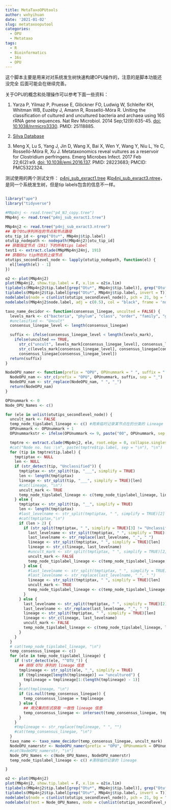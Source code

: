```yaml
---
title: MetaTaxoOPUtools
author: wxhyihuan
date: '2021-01-02'
slug: metataxooputool
categories:
  - OPU
  - Metataxo
tags:
  - R
  - Bioinformatics
  - 16s
  - OPU
---
```


这个脚本主要是用来对对系统发生树快速构建OPU操作的，注意的是脚本功能还没完全 后面可能会在继续完善。

关于OPU的概念和处理操作可以参考下面一些资料：

1. Yarza P, Yilmaz P, Pruesse E, Glöckner FO, Ludwig W, Schleifer KH, Whitman WB, Euzéby J, Amann R, Rosselló-Móra R. Uniting the classification of cultured and uncultured bacteria and archaea using 16S rRNA gene sequences. Nat Rev Microbiol. 2014 Sep;12(9):635-45. [doi: 10.1038/nrmicro3330]. PMID: 25118885.

2. [Silva Database]

3. Meng X, Lu S, Yang J, Jin D, Wang X, Bai X, Wen Y, Wang Y, Niu L, Ye C, Rosselló-Móra R, Xu J. Metataxonomics reveal vultures as a reservoir for Clostridium perfringens. Emerg Microbes Infect. 2017 Feb 22;6(2):e9. [doi: 10.1038/emi.2016.137]. PMID: 28223683; PMCID: PMC5322324.


测试使用的两个测试文件： [p4nj_sub_exract1.tree](files/p4nj_sub_exract1.tree) 和[p4nj_sub_exract3.ntree](files/p4nj_sub_exract3.ntree)，是同一个系统发生树，但是tip labels包含的信息不一样。

[doi: 10.1038/emi.2016.137]:(https://pubmed.ncbi.nlm.nih.gov/28223683/)
[doi: 10.1038/nrmicro3330]: https://www.nature.com/articles/nrmicro3330
[Silva Database]: https://www.arb-silva.de/


```r

library("ape")
library("tidyverse")

#MNp4nj <- read.tree("p4_NJ_copy.tree")
MNp4nj <- read.tree("p4nj_sub_exract1.tree")

MNp4nj2 <- read.tree("p4nj_sub_exract3.ntree")
## 每个Otu序列所在的节点和节点路径
otu_tip_id <- grep("Otu*", MNp4nj$tip.label)
otutip_nodepath <- nodepath(MNp4nj2)[otu_tip_id]
## 获取指定节点（191）下的所有tips label
test1 <- extract.clade(MNpMNp4nj24nj, 191)
## 获取Otu tip所在的上级节点
otutips_secondlevel_node <- lapply(otutip_nodepath, function(el) {
  el[length(el) - 1]
})

o2 <- plot(MNp4nj2)
plot(MNp4nj2, show.tip.label = F, x.lim = o2$x.lim)
tiplabels(MNp4nj2$tip.label[grep("Otu*", MNp4nj$tip.label)], grep("Otu*", MNp4nj$tip.label), adj = 0, col = "red", frame = 'none', bg = "none", font = 3, cex = 0.8)
tiplabels(MNp4nj2$tip.label[grep("Otu*", MNp4nj$tip.label, invert = T)], grep("Otu*", MNp4nj$tip.label, invert = T), adj = 0, col = "black", frame = 'none', bg = "none", font = 1, cex = 0.8)
nodelabels(node = c(unlist(otutips_secondlevel_node)), pch = 21, bg = "black", cex = 1)
nodelabels(MNp4nj2$node.label, adj = c(0.5), col = "black", frame = 'none', bg = "none", font = 1, cex = 0.8)

taxo_name_decidor <- function(consensus_linegae, unculted = FALSE) {
  levels_mark <- c("bacteria", "phylum", "class", "order", "family", "genus", "species")
  #unclasified <- "Uncult"
  consensus_linegae_level <- length(consensus_linegae)

  suffix <- ifelse(consensus_linegae_level < length(levels_mark),
    ifelse(unculted == TRUE,
      str_c("uncult", levels_mark[consensus_linegae_level], consensus_linegae[consensus_linegae_level], sep = "_"),
      str_c(levels_mark[consensus_linegae_level], consensus_linegae[consensus_linegae_level], sep = "_")),
      consensus_linegae[consensus_linegae_level])
  return(suffix)
}

NodeOPU_namer <- function(prefix = "OPU", OPUnummark = " ", suffix = " ") {
  NodeOPU_nam <- str_c(prefix = "OPU", OPUnummark, suffix, sep = "_")
  NodeOPU_nam <- str_replace(NodeOPU_nam, " ", "_")
  return(NodeOPU_nam)
}

OPUnummark <- 0
Node_OPU_Names <- c()

for (ele in unlist(otutips_secondlevel_node)) {
  uncult_mark <- FALSE
  temp_node_tipslabel_lineage <- c() #用来临时记录某节点在的分类的 Lineage
  OPUnummark <- OPUnummark + 1
  OPUnummarkstr <- ifelse(OPUnummark <= 9, paste("00", OPUnummark, sep = ""), ifelse(OPUnummark <= 99, paste("0", OPUnummark, sep = ""), OPUnummark))

  tmptre <- extract.clade(MNp4nj2, ele, root.edge = 0, collapse.singles = TRUE, interactive = FALSE)
  #cat("Node no. has :\n", paste(tmptre$tip.label, sep = "\n"), "\n")
  for (tip in tmptre$tip.label) {
    tmptiptax <- NULL
    len <- NULL
    if (str_detect(tip, "Unclassified")) {
      tmptiptax <- str_split(tip, "___", simplify = TRUE)
      len <- length(tmptiptax)
      lineage <- str_split(tip, "___", simplify = TRUE)[len]
      #cat(lineage, "\n")
      uncult_mark <- TRUE
      temp_node_tipslabel_lineage <- c(temp_node_tipslabel_lineage, lineage)
    } else {
      tmptiptax <- str_split(tip, "__", simplify = TRUE)
      len <- length(tmptiptax)
      #last_levelname <- str_split(tmptiptax, " ", simplify = TRUE)[2]
      #cat(tmptiptax,"\n")
      if (len > 2) {
        if (str_split(tmptiptax, " ", simplify = TRUE)[3] != "Unclassified") {
          last_levelname <- str_split(tmptiptax, " ", simplify = TRUE)[2]
          last_levelname <- str_replace(last_levelname, "_", " ")
          lineage <- str_split(tmptiptax, " ", simplify = TRUE)[len]
          lineage <- str_c(lineage, last_levelname)
          #uncult_mark <- str_split(tmptiptax, " ", simplify = TRUE)[2]
          uncult_mark <- FALSE
          temp_node_tipslabel_lineage <- c(temp_node_tipslabel_lineage, lineage)
        } else {
          #last_levelname <- str_split(tmptiptax, " ", simplify = TRUE)[2]
          #last_levelname <- str_replace(last_levelname, "_", " ")
          lineage <- str_split(tmptiptax, " ", simplify = TRUE)[len]
          uncult_mark <- TRUE
          temp_node_tipslabel_lineage <- c(temp_node_tipslabel_lineage, lineage)
        }
      } else {
        last_levelname <- str_split(tmptiptax, " ", simplify = TRUE)[2]
        last_levelname <- str_replace(last_levelname, "_", " ")
        lineage <- str_split(tmptiptax, " ", simplify = TRUE)[len]
        lineage <- str_c(lineage, last_levelname)
        uncult_mark <- FALSE
        temp_node_tipslabel_lineage <- c(temp_node_tipslabel_lineage, lineage)
      }
    }
  }
  # cat(temp_node_tipslabel_lineage, "\n")
  temp_consensus_linegae <- c()
  for (ele in temp_node_tipslabel_lineage) {
    if (!str_detect(ele, "^OTU_")) {
      ## 排除 OTU 序列的 lineage 信息
      tmplineage <- str_split(ele, "_", simplify = TRUE)
      if (tmplineage[length(tmplineage)] == "uncultured") {
        tmplineage = tmplineage[1:(length(tmplineage) - 1)]
      }
      #cat(tmplineage, "\n")
      if (is.null(temp_consensus_linegae)) {
        temp_consensus_linegae = tmplineage
      } else {
        ## 用交集的形式获取 一致性 lineage 信息 
        temp_consensus_linegae <- intersect(temp_consensus_linegae, tmplineage)
      }
    }
    #tmplineage <- str_replace(tmplineage, " ", "")
    #cat(temp_consensus_linegae, "\n")
  }
  taxo_name <- taxo_name_decidor(temp_consensus_linegae, uncult_mark)
  NodeOPU_namerstr <- NodeOPU_namer(prefix = "OPU", OPUnummark = OPUnummarkstr, suffix = taxo_name)
  #cat(NodeOPU_namerstr, "\n")
  Node_OPU_Names <- c(Node_OPU_Names, NodeOPU_namerstr)
  temp_node_tipslabel_lineage <- c() #清除临时记录的 lineage 

}

o2 <- plot(MNp4nj2)
plot(MNp4nj2, show.tip.label = F, x.lim = o2$x.lim)
tiplabels(MNp4nj2$tip.label[grep("Otu*", MNp4nj$tip.label)], grep("Otu*", MNp4nj$tip.label), adj = 0, col = "red", frame = 'none', bg = "none", font = 3, cex = 0.7)
tiplabels(MNp4nj2$tip.label[grep("Otu*", MNp4nj$tip.label, invert = T)], grep("Otu*", MNp4nj$tip.label, invert = T), adj = 0, col = "black", frame = 'none', bg = "none", font = 1, cex = 0.7)
nodelabels(node = c(unlist(otutips_secondlevel_node)), pch = 21, bg = "#0000FF55", cex = 0.8)
nodelabels(text = Node_OPU_Names, node = c(unlist(otutips_secondlevel_node)), adj = c(0.5), col = "black", frame = 'none', bg = "none", font = 1, cex = 0.7)

```